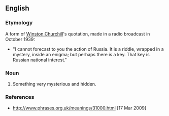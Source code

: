 ==English==

===Etymology===
A form of [[w:Winston Churchill|Winston Churchill]]'s quotation, made in a radio broadcast in October 1939:
*"I cannot forecast to you the action of Russia. It is a riddle, wrapped in a mystery, inside an enigma; but perhaps there is a key. That key is Russian national interest."

===Noun===
{{infl|en|noun|head=[[a]] [[riddle]] [[wrap]]ped [[up]] [[in]] [[an]] [[enigma]]}}

# {{idiomatic}} Something very mysterious and hidden.

===References===
* http://www.phrases.org.uk/meanings/31000.html [17 Mar 2009]